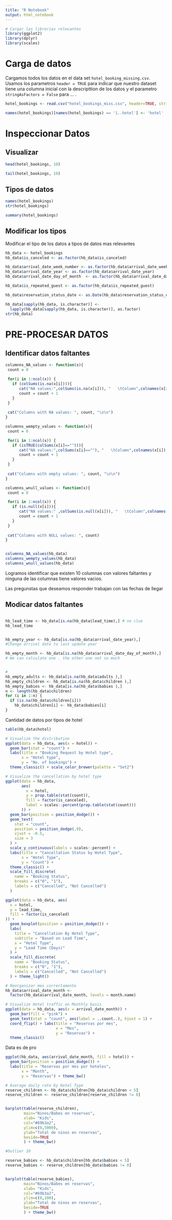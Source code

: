 ```yaml
---
title: "R Notebook"
output: html_notebook
---
```

```r
# Cargar las librerias relevantes
library(ggplot2)
library(dplyr)
library(scales)
```


# Carga de datos
Cargamos todos los datos en el data set `hotel_booking_missing.csv`. Usamos los parametros `header = TRUE` para indicar que nuestro dataset tiene una columna inicial con la descripttion de los datos y el parametro `stringAsFactors = False` para ... .

```r
hotel_bookings <- read.csv("hotel_bookings_miss.csv", header=TRUE, stringsAsFactors = TRUE)

names(hotel_bookings)[names(hotel_bookings) == 'ï..hotel'] <- 'hotel'
```

# Inspeccionar Datos

## Visualizar

```r
head(hotel_bookings, 10)

tail(hotel_bookings, 10)
```

## Tipos de datos

```r
names(hotel_bookings)
str(hotel_bookings)
```
```r
summary(hotel_bookings)
```

## Modificar los tipos
Modificar el tipo de los datos a tipos de datos mas relevantes

```r
hb_data <- hotel_bookings
hb_data$is_canceled <- as.factor(hb_data$is_canceled)

hb_data$arrival_date_week_number <- as.factor(hb_data$arrival_date_week_number)
hb_data$arrival_date_year <- as.factor(hb_data$arrival_date_year)
hb_data$arrival_date_day_of_month  <- as.factor(hb_data$arrival_date_day_of_month)

hb_data$is_repeated_guest <- as.factor(hb_data$is_repeated_guest)

hb_data$reservation_status_date <- as.Date(hb_data$reservation_status_date, "%m/%d/%Y")

hb_data[sapply(hb_data, is.character)] <-
  lapply(hb_data[sapply(hb_data, is.character)], as.factor)
str(hb_data)
```


# PRE-PROCESAR DATOS
## Identificar datos faltantes
```r
columnns_NA_values <- function(x){
 count = 0

 for(i in 1:ncol(x)) {
   if (colSums(is.na(x[i]))){
      cat("NA values:",colSums(is.na(x[i])), "   \tColumn",colnames(x[i]),"\n")
      count = count + 1
   }
 }
 
 cat("Columns with NA values: ", count, "\n\n")
}

columnns_wempty_values <- function(x){
 count = 0

 for(i in 1:ncol(x)) {
   if (isTRUE(colSums(x[i]==""))){
      cat("NA values:",colSums(x[i]==""), "   \tColumn",colnames(x[i]),"\n")
      count = count + 1
   }
 }
 
 cat("Columns with empty values: ", count, "\n\n")
}

columnns_wnull_values <- function(x){
 count = 0

 for(i in 1:ncol(x)) {
   if (is.null(x[i])){
      cat("NA values:" ,colSums(is.null(x[i])), "   \tColumn",colnames(x[i]),"\n")
      count = count + 1
   }
 }
 
 cat("Columns with NULL values: ", count)
}


columnns_NA_values(hb_data)
columnns_wempty_values(hb_data)
columnns_wnull_values(hb_data)
```
Logramos identificar que existen 10 columnas con valores faltantes y ninguna de las columnas tiene valores vacios.

Las pregunstas que deseamos responder trabajan con las fechas de llegar

## Modicar datos faltantes
```r

```


```r
hb_lead_time <- hb_data[is.na(hb_data$lead_time),] # no clue
hb_lead_time


hb_empty_year <- hb_data[is.na(hb_data$arrival_date_year),]
#Change arrival date to last update year

hb_empty_month <- hb_data[is.na(hb_data$arrival_date_day_of_month),]
# We can calculate one . the other one not so much 


# 
hb_empty_adults <- hb_data[is.na(hb_data$adults ),]
hb_empty_children <- hb_data[is.na(hb_data$children ),]
hb_empty_babies <- hb_data[is.na(hb_data$babies ),]
n <- length(hb_data$children)
for (i in 1:n) {
  if (is.na(hb_data$children[i]))
    hb_data$children[i] <- hb_data$babies[i]
}
```



Cantidad de datos por tipos de hotel
```r
table(hb_data$hotel)

# Visualize the distribution
ggplot(data = hb_data, aes(x = hotel)) +
  geom_bar(stat = "count") +
  labs(title = "Booking Request by Hotel type",
       x = "Hotel type",
       y = "No. of bookings") +
  theme_classic() + scale_color_brewer(palette = "Set2")
```


```r
# Visualize the cancellation by hotel type
ggplot(data = hb_data,
       aes(
         x = hotel,
         y = prop.table(stat(count)),
         fill = factor(is_canceled),
         label = scales::percent(prop.table(stat(count)))
       )) +
  geom_bar(position = position_dodge()) +
  geom_text(
    stat = "count",
    position = position_dodge(.9),
    vjust = -0.5,
    size = 3
  ) +
  scale_y_continuous(labels = scales::percent) +
  labs(title = "Cancellation Status by Hotel Type",
       x = "Hotel Type",
       y = "Count") +
  theme_classic() +
  scale_fill_discrete(
    name = "Booking Status",
    breaks = c("0", "1"),
    labels = c("Cancelled", "Not Cancelled")
  )
```
```r
ggplot(data = hb_data, aes(
  x = hotel,
  y = lead_time,
  fill = factor(is_canceled)
)) +
  geom_boxplot(position = position_dodge()) +
  labs(
    title = "Cancellation By Hotel Type",
    subtitle = "Based on Lead Time",
    x = "Hotel Type",
    y = "Lead Time (Days)"
  ) +
  scale_fill_discrete(
    name = "Booking Status",
    breaks = c("0", "1"),
    labels = c("Cancelled", "Not Cancelled")
  ) + theme_light()
```
```r
# Reorganizar mes correctamente
hb_data$arrival_date_month <-
  factor(hb_data$arrival_date_month, levels = month.name)

# Visualize Hotel traffic on Monthly basis
ggplot(data = hb_data, aes(x = arrival_date_month)) +
  geom_bar(fill = "pink") +
  geom_text(stat = "count", aes(label = ..count..), hjust = 1) +
  coord_flip() + labs(title = "Reservas por mes",
                      x = "Mes",
                      y = "Reservas") +
  theme_classic()
```
Data es de pro
```r
ggplot(hb_data, aes(arrival_date_month, fill = hotel)) +
  geom_bar(position = position_dodge()) +
  labs(title = "Reservas por mes por hoteles",
       x = "Month",
       y = "Reservas") + theme_bw()
```
```r
# Average daily rate by Hotel Type
reserve_children <- hb_data$children[hb_data$children < 5]
reserve_children <- reserve_children[reserve_children != 0]


barplot(table(reserve_children), 
        main="Ninos/Babes en reservas",
        xlab= "Kids",
        col="#69b3a2",
        ylim=c(0,5000),
        ylab="Total de ninos en reservas",
        beside=TRUE
        ) + theme_bw()

#Outlier 10
```
```r
reserve_babies <- hb_data$children[hb_data$babies < 5]
reserve_babies <- reserve_children[hb_data$babies != 0]


barplot(table(reserve_babies), 
        main="Ninos/Babes en reservas",
        xlab= "Kids",
        col="#69b3a2",
        ylim=c(0,100),
        ylab="Total de ninos en reservas",
        beside=TRUE
        ) + theme_bw()
```

